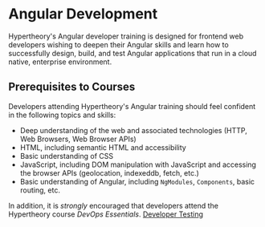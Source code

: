 # Angular Development

Hypertheory's Angular developer training is designed for frontend web developers wishing to deepen their Angular skills and learn how to successfully design, build, and test Angular applications that run in a cloud native, enterprise environment.

## Prerequisites to Courses

Developers attending Hypertheory's Angular training should feel confident in the following topics and skills:

- Deep understanding of the web and associated technologies (HTTP, Web Browsers, Web Browser APIs)
- HTML, including semantic HTML and accessibility
- Basic understanding of CSS
- JavaScript, including DOM manipulation with JavaScript and accessing the browser APIs (geolocation, indexeddb, fetch, etc.)
- Basic understanding of Angular, including `NgModules`, `Components`, basic routing, etc.

In addition, it is _strongly_ encouraged that developers attend the Hypertheory course _DevOps Essentials_. [Developer Testing](../../drafts/developer-testing.md)


